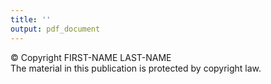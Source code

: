 ```yaml
---
title: ''
output: pdf_document
---
```


~~~{=comment}
Set up the frontpage, with author, title, etc

Please note that the front page made here will not be included in printed version. 

The cover, title page and colophon page are automatically generated from the information 
you enter when placing the order in Avhandlingsportalen - 
please see https://avhandling.uib.no/ for more information
~~~


\begin{titlepage}
  \centering
  
  \vspace*{\fill}

  \textbf{{\fontsize{28}{30}\usefont{OT1}{phv}{bc}{n}\selectfont Main Title}} \\

  \huge
  \text{Subtitle}

  \vspace{1.5cm}

  \Large    
  \textbf{First-name Last-name} \\

  \vspace{1.5cm}

  \includegraphics[width=0.7\textwidth]{figures/UiB-emblem.png}

  \vspace{1cm}

  \Large
  \text{Thesis for the degree of Philosophiae Doctor (PhD)} \\
  \text{at the University of Bergen} \\
  \vspace{1cm}
  \text{YEAR}
  
  \vspace*{\fill}

\end{titlepage}



\newpage

\thispagestyle{empty}

© Copyright FIRST-NAME LAST-NAME \
The material in this publication is protected by copyright law.

\vspace{1cm}

\begin{tabular}{@{}ll@{}}
        \text{Year:} & \hspace{1cm} XXXX \\[1.5ex]
        \text{Title:} & \hspace{1cm} TITLE HERE \\[1.5ex]
        \text{Author:} & \hspace{1cm} FIRST-NAME LAST-NAME \\[1.5ex]
        \text{Print:} & \hspace{1cm} COMPANY / UNIVERSITY \\
    \end{tabular}

\newpage
